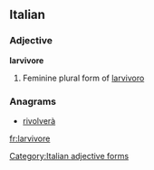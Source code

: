 ==Italian==

===Adjective===
'''larvivore''' {{f}}

# Feminine plural form of [[larvivoro]]

===Anagrams===
* [[rivolverà#Italian|rivolverà]]

[[Category:Italian adjective forms]]

[[fr:larvivore]]